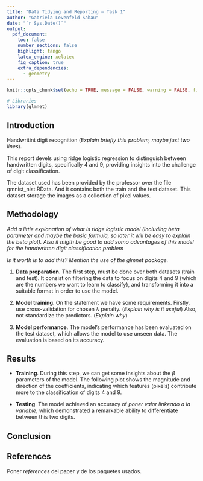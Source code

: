 ```yaml
---
title: "Data Tidying and Reporting – Task 1"
author: "Gabriela Levenfeld Sabau"
date: "`r Sys.Date()`"
output:
  pdf_document:
    toc: false
    number_sections: false
    highlight: tango
    latex_engine: xelatex
    fig_caption: true
    extra_dependencies:
      - geometry
---
```


```r
knitr::opts_chunk$set(echo = TRUE, message = FALSE, warning = FALSE, fig.bg = 'transparent')

# Libraries
library(glmnet)
```

## Introduction

Handwritint digit recognition (*Explain briefly this problem, maybe just two lines*).

This report devels using ridge logistic regression to distinguish between handwritten digits, specifically $4$ and $9$, providing insights into the challenge of digit classification.

The dataset used has been provided by the professor over the file qmnist_nist.RData. And it contains both the train and the test dataset. This dataset storage the images as a collection of pixel values.


## Methodology

*Add a little explanation of what is ridge logistic model (including beta parameter and maybe the basic formula, so later it will be easy to explain the beta plot). Also it migth be good to add somo advantages of this model for the handwritten digit classification problem*

*Is it worth is to add this? Mention the use of the glmnet package.*

1. **Data preparation**. The first step, must be done over both datasets (train and test). It consist on filtering the data to focus on digits $4$ and $9$ (which are the numbers we want to learn to classify), and transforming it into a suitable format in order to use the model.

2. **Model training**. On the statement we have some requirements.
Firstly, use cross-validation for chosen $\lambda$ penalty. (*Explain why is it useful*)
Also, not standardize the predictors. (*Explain why*)

3. **Model performance**. The model's performance has been evaluated on the test dataset, which allows the model to use unseen data. The evaluation is based on its accuracy.


## Results

- **Training**.
During this step, we can get some insights about the $\beta$ parameters of the model. The following plot shows the magnitude and direction of the coefficients, indicating which features (pixels) contribute more to the classification of digits $4$ and $9$.

- **Testing**.
The model achieved an accuracy of *poner valor linkeado a la variable*, which demonstrated a remarkable ability to differentiate between this two digits.


## Conclusion

## References

Poner *references* del paper y de los paquetes usados.
